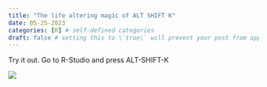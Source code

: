 ```yaml
---
title: "The life altering magic of ALT SHIFT K"
date: 05-25-2023
categories: [R] # self-defined categories
draft: false # setting this to \`true\` will prevent your post from appearing on your listing page until you're ready!
---
```


Try it out. Go to R-Studio and press ALT-SHIFT-K

![](ALTSHIFTK.png)
